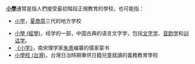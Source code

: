 '''[[小學|小學]]'''通常是指人們接受最初階段正規教育的學校，也可能指：
* [[小学_(夏商周的地方学校)|小学]]，[[夏朝|夏]][[商朝|商]][[周朝|周]]三代的地方学校

* [[小學_(經學)|小學 (經學)]]，经学的一部，中国古典的语言文字学，包括[[文字学|文字学]]、[[汉语音韵学|音韵学]]和[[训诂学|训诂学]]。
* [[小学_(书)|《小学》]]，南宋理学家[[朱熹|朱熹]]编纂的儒家蒙书
* [[小學校_(台灣)|小學校 (台灣)]]，台灣日治時期專供日籍兒童就讀的義務教育學校
{{disambig|X|cat=二字消歧義}}